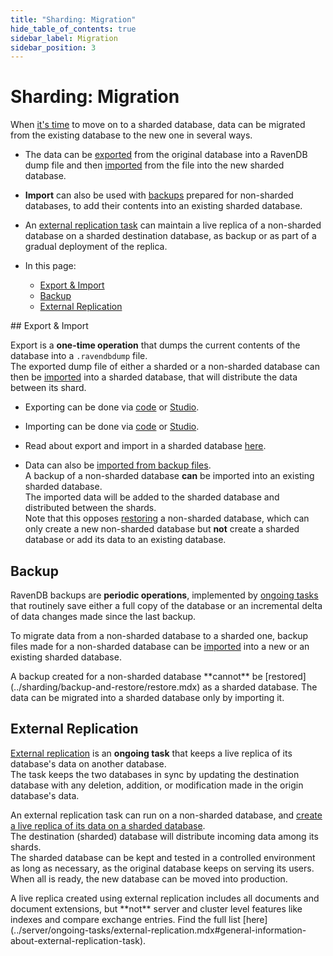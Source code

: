 ```yaml
---
title: "Sharding: Migration"
hide_table_of_contents: true
sidebar_label: Migration
sidebar_position: 3
---
```



# Sharding: Migration
<Admonition type="note" title="">

When [it's time](../sharding/overview.mdx#when-should-sharding-be-used) 
to move on to a sharded database, data can be migrated from the existing 
database to the new one in several ways.  

* The data can be [exported](../sharding/import-and-export.mdx#export) 
  from the original database into a RavenDB dump file and then 
  [imported](../sharding/import-and-export.mdx#import) from the file 
  into the new sharded database.  
* **Import** can also be used with [backups](../sharding/backup-and-restore/backup.mdx) 
  prepared for non-sharded databases, to add their contents into 
  an existing sharded database.  
* An [external replication task](../sharding/external-replication.mdx) 
  can maintain a live replica of a non-sharded database on a sharded 
  destination database, as backup or as part of a gradual deployment 
  of the replica.  

* In this page:  
  * [Export & Import](../sharding/migration.mdx#export--import)  
  * [Backup](../sharding/migration.mdx#backup)  
  * [External Replication](../sharding/migration.mdx#external-replication)  

</Admonition>
## Export & Import

Export is a **one-time operation** that dumps the current contents 
of the database into a `.ravendbdump` file.  
The exported dump file of either a sharded or a non-sharded database 
can then be [imported](../sharding/import-and-export.mdx#import) into 
a sharded database, that will distribute the data between its shard.  

* Exporting can be done via [code](../client-api/smuggler/what-is-smuggler.mdx#export) 
  or [Studio](../studio/database/tasks/export-database.mdx).  
* Importing can be done via [code](../client-api/smuggler/what-is-smuggler.mdx#import) 
  or [Studio](../studio/database/tasks/import-data/import-data-file.mdx).  
* Read about export and import in a sharded database [here](../sharding/import-and-export.mdx).  

* Data can also be 
  [imported from backup files](../sharding/import-and-export.mdx#importing-data-from-backup-files).  
  A backup of a non-sharded database **can** be imported into an existing sharded database.  
  The imported data will be added to the sharded database and distributed between the shards.  
  <Admonition type="note" title="">
  Note that this opposes [restoring](../sharding/backup-and-restore/restore.mdx) 
  a non-sharded database, which can only create a new non-sharded database 
  but **not** create a sharded database or add its data to an existing database.  
  </Admonition>
   


## Backup

RavenDB backups are **periodic operations**, implemented by 
[ongoing tasks](../server/ongoing-tasks/backup-overview.mdx) 
that routinely save either a full copy of the database or 
an incremental delta of data changes made since the last backup.  

To migrate data from a non-sharded database to a sharded one, 
backup files made for a non-sharded database can be 
[imported](../sharding/import-and-export.mdx#importing-data-from-backup-files) 
into a new or an existing sharded database.  

<Admonition type="note" title="">
A backup created for a non-sharded database **cannot** be 
[restored](../sharding/backup-and-restore/restore.mdx) as a sharded database.  
The data can be migrated into a sharded database only by importing it.  
</Admonition>



## External Replication

[External replication](../server/ongoing-tasks/external-replication.mdx) 
is an **ongoing task** that keeps a live replica of its database's data 
on another database.  
The task keeps the two databases in sync by updating the destination 
database with any deletion, addition, or modification made in the 
origin database's data.  

An external replication task can run on a non-sharded database, 
and [create a live replica of its data on a sharded database](../sharding/external-replication.mdx#non-sharded-database-to-sharded-database).  
The destination (sharded) database will distribute incoming data 
among its shards.  
The sharded database can be kept and tested in a controlled environment 
as long as necessary, as the original database keeps on serving its users. 
When all is ready, the new database can be moved into production.  

<Admonition type="note" title="">
A live replica created using external replication includes all documents 
and document extensions, but **not** server and cluster level features like 
indexes and compare exchange entries. Find the full list [here](../server/ongoing-tasks/external-replication.mdx#general-information-about-external-replication-task).  
</Admonition>




